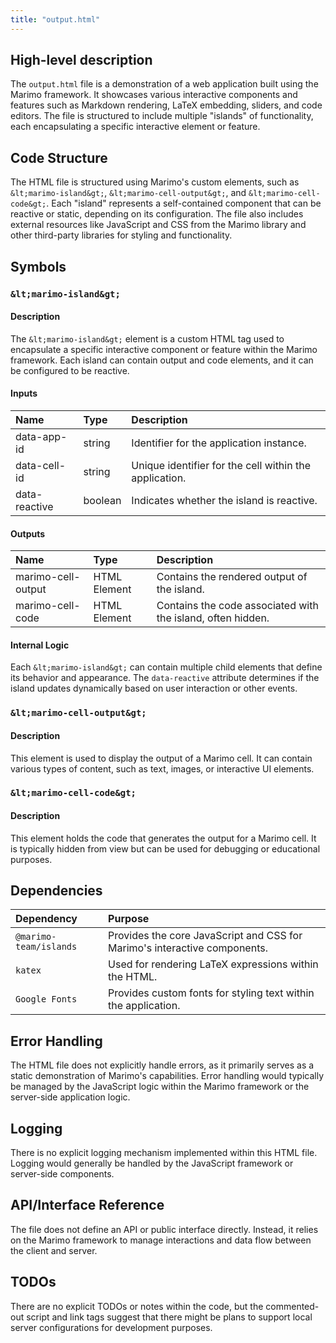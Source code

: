 ```yaml
---
title: "output.html"
---
```


## High-level description

The `output.html` file is a demonstration of a web application built using the Marimo framework. It showcases various interactive components and features such as Markdown rendering, LaTeX embedding, sliders, and code editors. The file is structured to include multiple "islands" of functionality, each encapsulating a specific interactive element or feature.

## Code Structure

The HTML file is structured using Marimo's custom elements, such as `&lt;marimo-island&gt;`, `&lt;marimo-cell-output&gt;`, and `&lt;marimo-cell-code&gt;`. Each "island" represents a self-contained component that can be reactive or static, depending on its configuration. The file also includes external resources like JavaScript and CSS from the Marimo library and other third-party libraries for styling and functionality.

## Symbols

### `&lt;marimo-island&gt;`
#### Description
The `&lt;marimo-island&gt;` element is a custom HTML tag used to encapsulate a specific interactive component or feature within the Marimo framework. Each island can contain output and code elements, and it can be configured to be reactive.

#### Inputs
| Name | Type | Description |
|:-----|:-----|:------------|
| data-app-id | string | Identifier for the application instance. |
| data-cell-id | string | Unique identifier for the cell within the application. |
| data-reactive | boolean | Indicates whether the island is reactive. |

#### Outputs
| Name | Type | Description |
|:-----|:-----|:------------|
| marimo-cell-output | HTML Element | Contains the rendered output of the island. |
| marimo-cell-code | HTML Element | Contains the code associated with the island, often hidden. |

#### Internal Logic
Each `&lt;marimo-island&gt;` can contain multiple child elements that define its behavior and appearance. The `data-reactive` attribute determines if the island updates dynamically based on user interaction or other events.

### `&lt;marimo-cell-output&gt;`
#### Description
This element is used to display the output of a Marimo cell. It can contain various types of content, such as text, images, or interactive UI elements.

### `&lt;marimo-cell-code&gt;`
#### Description
This element holds the code that generates the output for a Marimo cell. It is typically hidden from view but can be used for debugging or educational purposes.

## Dependencies

| Dependency | Purpose |
|:-----------|:--------|
| `@marimo-team/islands` | Provides the core JavaScript and CSS for Marimo's interactive components. |
| `katex` | Used for rendering LaTeX expressions within the HTML. |
| `Google Fonts` | Provides custom fonts for styling text within the application. |

## Error Handling

The HTML file does not explicitly handle errors, as it primarily serves as a static demonstration of Marimo's capabilities. Error handling would typically be managed by the JavaScript logic within the Marimo framework or the server-side application logic.

## Logging

There is no explicit logging mechanism implemented within this HTML file. Logging would generally be handled by the JavaScript framework or server-side components.

## API/Interface Reference

The file does not define an API or public interface directly. Instead, it relies on the Marimo framework to manage interactions and data flow between the client and server.

## TODOs

There are no explicit TODOs or notes within the code, but the commented-out script and link tags suggest that there might be plans to support local server configurations for development purposes.